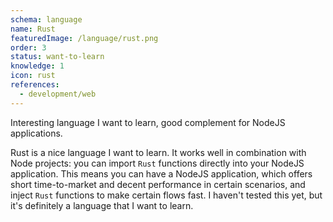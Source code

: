```yaml
---
schema: language
name: Rust
featuredImage: /language/rust.png
order: 3
status: want-to-learn
knowledge: 1
icon: rust
references:
  - development/web
---
```


Interesting language I want to learn, good complement for NodeJS applications.

Rust is a nice language I want to learn. It works well in combination with Node projects: you can import `Rust` functions directly into your NodeJS application. This means you can have a NodeJS application, which offers short time-to-market and decent performance in certain scenarios, and inject `Rust` functions to make certain flows fast.
I haven't tested this yet, but it's definitely a language that I want to learn.

